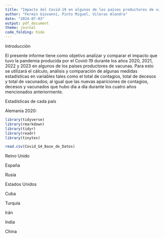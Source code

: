 ```yaml
---
title: "Impacto del Covid-19 en algunos de los países productores de vacunas"
author: "Fermin Giovanni, Pinto Miguel, Vileras Alondra"
date: "2024-07-03"
output: pdf_document
theme: journal
code_folding: hide
---
```

Introducción 

El presente informe tiene como objetivo analizar y comparar el impacto que tuvo
la pandemia producida por el Covid-19  durante los años 2020, 2021, 2022 y 2023
en algunos de los países productores de vacunas. Para esto se utilizará el
cálculo, análisis y comparación de algunas medidas estadísticas en variables 
tales como el total de contagios, total de decesos y total de vacunados; al 
igual que las nuevas apariciones de contagios, decesos y vacunados que hubo día
a día durante los cuatro años mencionados anteriormente.

Estadísticas de cada país

Alemania 2020:
```r
library(tidyverse)
library(rmarkdown)
library(tidyr)
library(readr)
library(tinytex)
```

```r
read.csv(Covid_G4_Base_de_Datos)
```


Reino Unido

España

Rusia

Estados Unidos

Cuba

Turquía 

Irán 

India

China